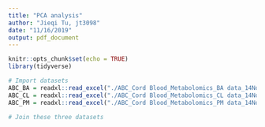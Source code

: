 ```yaml
---
title: "PCA analysis"
author: "Jieqi Tu, jt3098"
date: "11/16/2019"
output: pdf_document
---
```


```r
knitr::opts_chunk$set(echo = TRUE)
library(tidyverse)
```

```r
# Import datasets
ABC_BA = readxl::read_excel("./ABC_Cord Blood_Metabolomics_BA data_14Nov2019.xlsx")
ABC_CL = readxl::read_excel("./ABC_Cord Blood_Metabolomics_CL data_14Nov2019.xlsx")
ABC_PM = readxl::read_excel("./ABC_Cord Blood_Metabolomics_PM data_14Nov2019.xlsx")

# Join these three datasets
```

